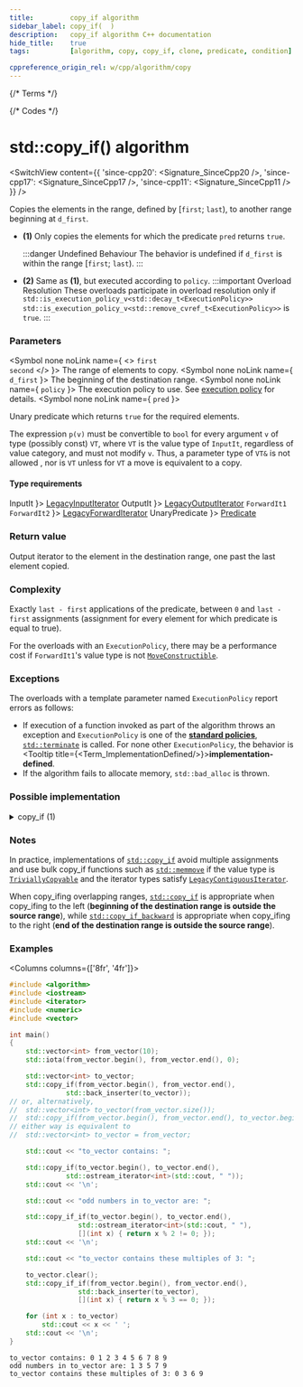 ```yaml
---
title:         copy_if algorithm
sidebar_label: copy_if(  )
description:   copy_if algorithm C++ documentation
hide_title:    true
tags:          [algorithm, copy, copy_if, clone, predicate, condition]

cppreference_origin_rel: w/cpp/algorithm/copy
---
```



{/* Terms */}


{/* Codes */}


# std::copy_if() algorithm

<SwitchView content={{
  'since-cpp20': <Signature_SinceCpp20 />,
  'since-cpp17': <Signature_SinceCpp17 />,
  'since-cpp11': <Signature_SinceCpp11 />
}} />

Copies the elements in the range, defined by [`first`; `last`), to another range beginning at `d_first`.

- **(1)**
  Only copies the elements for which the predicate `pred` returns `true`.

  :::danger Undefined Behaviour
  The behavior is undefined if `d_first` is within the range [`first`; `last`).
  :::

 - **(2)** Same as **(1)**, but executed according to `policy`.
  :::important Overload Resolution
  These overloads participate in overload resolution only if
  <Until v='cpp20'> <code>std::is_execution_policy_v&lt;std::decay_t&lt;ExecutionPolicy&gt;&gt;</code> </Until> <Since v='cpp20'> <code>std::is_execution_policy_v&lt;std::remove_cvref_t&lt;ExecutionPolicy&gt;&gt;</code> </Since> is <code>true</code>.
  :::

### Parameters

<SymbolTable>

  <Symbol none noLink name={ <> <code>first</code> <br/> <code>second</code> </> }>
    The range of elements to copy.
  </Symbol>
  <Symbol none noLink name={ <code>d_first</code> }>
    The beginning of the destination range.
  </Symbol>
  <Symbol none noLink name={ <code>policy</code> }>
    The execution policy to use. See <a href="#">execution policy</a> for details.
  </Symbol>
  <Symbol none noLink name={ <code>pred</code> }>

Unary predicate which returns `true` for the required elements.

The expression `p(v)` must be convertible to `bool` for every argument `v` of type (possibly const) `VT`, where `VT` is the value type of `InputIt`,
regardless of value category, and must not modify `v`. Thus, a parameter type of `VT&` is not allowed <Since v='cpp11'>,
nor is <code>VT</code> unless for <code>VT</code> a move is equivalent to a copy.</Since>


  </Symbol>

</SymbolTable>

#### Type requirements

<SymbolTable>
  <Symbol none noLink name={ <code>InputIt</code> }>
    <a href="/docs/named_req/LegacyInputIterator">LegacyInputIterator</a>
  </Symbol>
  <Symbol none noLink name={ <code>OutputIt</code> }>
    <a href="/docs/named_req/LegacyOutputIterator">LegacyOutputIterator</a>
  </Symbol>
  <Symbol none noLink name={ <> <code>ForwardIt1</code> <br/> <code>ForwardIt2</code> </> }>
    <a href="/docs/named_req/LegacyForwardIterator">LegacyForwardIterator</a>
  </Symbol>
  <Symbol none noLink name={ <code>UnaryPredicate</code> }>
    <a href="/docs/named_req/Predicate">Predicate</a>
  </Symbol>
</SymbolTable>

### Return value

Output iterator to the element in the destination range, one past the last element copied.

### Complexity

Exactly `last - first` applications of the predicate, between `0` and `last - first` assignments (assignment for every element for which predicate is equal to true).

For the overloads with an `ExecutionPolicy`, there may be a performance cost if `ForwardIt1`'s value type is not [`MoveConstructible`](/docs/named_req/MoveConstructible).

### Exceptions

The overloads with a template parameter named `ExecutionPolicy` report errors as follows:
- If execution of a function invoked as part of the algorithm throws an exception and `ExecutionPolicy` is one of the [**standard policies**](#), [`std::terminate`](#) is called.
	For none other `ExecutionPolicy`, the behavior is <Tooltip title={<Term_ImplementationDefined/>}>**implementation-defined**</Tooltip>.
- If the algorithm fails to allocate memory, `std::bad_alloc` is thrown.

### Possible implementation

<details>
<summary>copy_if (1)</summary>

```cpp
template<class InputIt, class OutputIt, class UnaryPredicate>
OutputIt copy_if(InputIt first, InputIt last,
                 OutputIt d_first, UnaryPredicate pred)
{
    for (; first != last; ++first)
    {
        if (pred(*first))
        {
            *d_first = *first;
            ++d_first;
        }
    }

    return d_first;
}
```

</details>

### Notes

In practice, implementations of [`std::copy_if`](#) avoid multiple assignments and use bulk copy_if functions such as [`std::memmove`](#)
if the value type is [`TriviallyCopyable`](/docs/named_req/TriviallyCopyable) and the iterator types satisfy [`LegacyContiguousIterator`](/docs/named_req/LegacyContiguousIterator).

When copy_ifing overlapping ranges, [`std::copy_if`](#) is appropriate when copy_ifing to the left (**beginning of the destination range is outside the source range**),
while [`std::copy_if_backward`](/docs/algo/ordinary/copy_if_backward) is appropriate when copy_ifing to the right (**end of the destination range is outside the source range**).

### Examples

<Columns columns={['8fr', '4fr']}>
<div>

```cpp title='Main.cpp' showLineNumbers
#include <algorithm>
#include <iostream>
#include <iterator>
#include <numeric>
#include <vector>

int main()
{
    std::vector<int> from_vector(10);
    std::iota(from_vector.begin(), from_vector.end(), 0);

    std::vector<int> to_vector;
    std::copy_if(from_vector.begin(), from_vector.end(),
              std::back_inserter(to_vector));
// or, alternatively,
//  std::vector<int> to_vector(from_vector.size());
//  std::copy_if(from_vector.begin(), from_vector.end(), to_vector.begin());
// either way is equivalent to
//  std::vector<int> to_vector = from_vector;

    std::cout << "to_vector contains: ";

    std::copy_if(to_vector.begin(), to_vector.end(),
              std::ostream_iterator<int>(std::cout, " "));
    std::cout << '\n';

    std::cout << "odd numbers in to_vector are: ";

    std::copy_if_if(to_vector.begin(), to_vector.end(),
                 std::ostream_iterator<int>(std::cout, " "),
                 [](int x) { return x % 2 != 0; });
    std::cout << '\n';

    std::cout << "to_vector contains these multiples of 3: ";

    to_vector.clear();
    std::copy_if_if(from_vector.begin(), from_vector.end(),
                 std::back_inserter(to_vector),
                 [](int x) { return x % 3 == 0; });

    for (int x : to_vector)
        std::cout << x << ' ';
    std::cout << '\n';
}
```

</div>
<div>

```plaintext title="Output"
to_vector contains: 0 1 2 3 4 5 6 7 8 9
odd numbers in to_vector are: 1 3 5 7 9
to_vector contains these multiples of 3: 0 3 6 9
```

</div>
</Columns>
